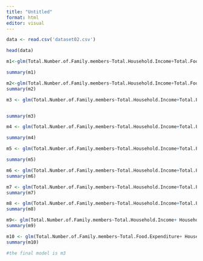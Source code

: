 ---
title: "Untitled"
format: html
editor: visual
---

```{r}
data <- read.csv('dataset02.csv')
```

```{r}
head(data)
```

```{r}

m1<-glm(Total.Number.of.Family.members~Total.Household.Income+Total.Food.Expenditure+ Household.Head.Sex +Household.Head.Age+Type.of.Household +  House.Floor.Area +House.Age+ Number.of.bedrooms+Electricity,data=data , family =  poisson)


```

```{r}
summary(m1)
```

```{r}
m2<-glm(Total.Number.of.Family.members~Total.Household.Income+Total.Food.Expenditure+ Household.Head.Sex +Household.Head.Age+Type.of.Household  +House.Age+ Number.of.bedrooms+Electricity,data=data , family =  poisson)
summary(m2)
```

```{r}
m3 <- glm(Total.Number.of.Family.members~Total.Household.Income+Total.Food.Expenditure+ Household.Head.Sex +Household.Head.Age+Type.of.Household  +House.Age+ Number.of.bedrooms,data=data , family =  poisson)


summary(m3)
```

```{r}
m4 <- glm(Total.Number.of.Family.members~Total.Household.Income+Total.Food.Expenditure+ Household.Head.Sex +Household.Head.Age+Type.of.Household  +House.Age,data=data , family =  poisson)

summary(m4)
```

```{r}

m5 <- glm(Total.Number.of.Family.members~Total.Household.Income+Total.Food.Expenditure+ Household.Head.Sex +Household.Head.Age+Type.of.Household  + Number.of.bedrooms,data=data , family =  poisson)

summary(m5)
```

```{r}
m6 <- glm(Total.Number.of.Family.members~Total.Household.Income+Total.Food.Expenditure+ Household.Head.Sex +Household.Head.Age  +House.Age+ Number.of.bedrooms,data=data , family =  poisson)
summary(m6)
```

```{r}

m7 <- glm(Total.Number.of.Family.members~Total.Household.Income+Total.Food.Expenditure+ Household.Head.Sex +Type.of.Household  +House.Age+ Number.of.bedrooms,data=data , family =  poisson)
summary(m7)

```

```{r}
m8 <- glm(Total.Number.of.Family.members~Total.Household.Income+Total.Food.Expenditure +Household.Head.Age+Type.of.Household  +House.Age+ Number.of.bedrooms,data=data , family =  poisson)
summary(m8)
```

```{r}
m9<- glm(Total.Number.of.Family.members~Total.Household.Income+ Household.Head.Sex +Household.Head.Age+Type.of.Household  +House.Age+ Number.of.bedrooms,data=data , family =  poisson)
summary(m9)
```

```{r}
m10 <- glm(Total.Number.of.Family.members~Total.Food.Expenditure+ Household.Head.Sex +Household.Head.Age+Type.of.Household  +House.Age+ Number.of.bedrooms,data=data , family =  poisson)
summary(m10)
```

```{r}
#the final model is m3

```

```{r}



```
